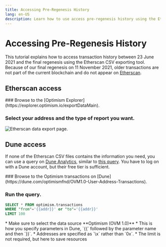 ```yaml
---
title: Accessing Pre-Regenesis History
lang: en-US
description: Learn how to use access pre-regenesis history using the Etherscan CSV exporting tool.
---
```



# Accessing Pre-Regenesis History

This tutorial explains how to access transaction history between 23 June 2021 and the final regenesis using the Etherscan CSV exporting tool.
Because of our final regenesis on 11 November 2021, older transactions are not part of the current blockchain and do not appear on [Etherscan](https://explorer.optimism.io/).

## Etherscan access

<Steps>
  ### Browse to the [Optimism Explorer](https://explorer.optimism.io/exportDataMain).

  ### Select your address and the type of report you want.

  ![Etherscan data export page.](/img/op-mainnet/tools/export.png)
</Steps>

## Dune access

If none of the Etherscan CSV files contains the information you need, you can use a query on [Dune Analytics](https://dune.com), similar to [this query](https://dune.com/queries/354886?addr=%5Cx25E1c58040f27ECF20BBd4ca83a09290326896B3).
You have to log on with a Dune account, but their free tier is sufficient.

<Steps>
  ### Browse to the Optimism transactions on [Dune](https://dune.com/optimismfnd/OVM1.0-User-Address-Transactions).

  ### Run the query.

  ```sql
  SELECT * FROM optimism.transactions
  WHERE "from"='{{addr}}' or "to"='{{addr}}'
  LIMIT 100
  ```

  <Callout type="info">
    *   Make sure to select the data source **Optimism (OVM 1.0)**
    *   This is how you specify parameters in Dune, `{{` followed by the parameter name and then `}}`.
    *   Addresses are specified as `\x<hex address>` rather than `0x<hex address>`.
    *   The limit is not required, but here to save resources
  </Callout>
</Steps>
